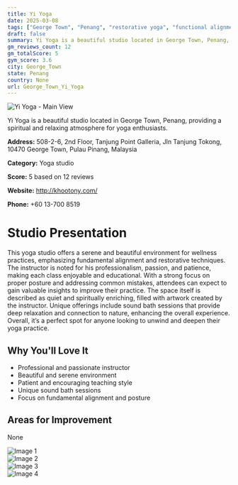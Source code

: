 ```yaml
---
title: Yi Yoga
date: 2025-03-08
tags: ["George Town", "Penang", "restorative yoga", "functional alignment", "sound bath", "serene atmosphere", "wellness-focused", "George Town"]  
draft: false
summary: Yi Yoga is a beautiful studio located in George Town, Penang, providing a spiritual and relaxing atmosphere for yoga enthusiasts.
gm_reviews_count: 12
gm_totalScore: 5
gym_score: 3.6
city: George_Town
state: Penang
country: None
url: George_Town_Yi_Yoga
---
```


<div className="aspect-[16/9] relative my-8">
  <img 
    src="https://lh5.googleusercontent.com/p/AF1QipNg3Z4zAPIcr_ZoR5jvmhfMX2F9RR_J6hJvtQ2m=w1920-h1080-k-no"
    alt="Yi Yoga - Main View"
    className="object-cover absolute inset-0 w-full h-full rounded-lg"
  />
</div>

Yi Yoga is a beautiful studio located in George Town, Penang, providing a spiritual and relaxing atmosphere for yoga enthusiasts.

**Address:** 508-2-6, 2nd Floor, Tanjung Point Galleria, Jln Tanjung Tokong, 10470 George Town, Pulau Pinang, Malaysia

**Category:** Yoga studio

**Score:** 5 based on 12 reviews

**Website:** http://khootony.com/

**Phone:** +60 13-700 8519

# Studio Presentation

This yoga studio offers a serene and beautiful environment for wellness practices, emphasizing fundamental alignment and restorative techniques. The instructor is noted for his professionalism, passion, and patience, making each class enjoyable and educational. With a strong focus on proper posture and addressing common mistakes, attendees can expect to gain valuable insights to improve their practice. The space itself is described as quiet and spiritually enriching, filled with artwork created by the instructor. Unique offerings include sound bath sessions that provide deep relaxation and connection to nature, enhancing the overall experience. Overall, it’s a perfect spot for anyone looking to unwind and deepen their yoga practice.



## Why You'll Love It

- Professional and passionate instructor
- Beautiful and serene environment
- Patient and encouraging teaching style
- Unique sound bath sessions
- Focus on fundamental alignment and posture

## Areas for Improvement

None

<div className="grid grid-cols-1 xl:grid-cols-2 gap-4 my-8">
<div className="aspect-[4/3] relative"><img src="https://lh5.googleusercontent.com/p/AF1QipMq4n_yuA6pqJm3javJptJli8akmQimRw8EWHaZ=w1920-h1080-k-no" alt="Image 1" className="object-cover absolute inset-0 w-full h-full rounded-lg" /></div>
<div className="aspect-[4/3] relative"><img src="https://lh5.googleusercontent.com/p/AF1QipOD8F8USrJTh0KE02zdDXmQHdr2HCUgzqIGK5mD=w1920-h1080-k-no" alt="Image 2" className="object-cover absolute inset-0 w-full h-full rounded-lg" /></div>
<div className="aspect-[4/3] relative"><img src="https://lh5.googleusercontent.com/p/AF1QipO6hXY075dDBWR5dslXazjMKuNnzV1opVYdli7R=w1920-h1080-k-no" alt="Image 3" className="object-cover absolute inset-0 w-full h-full rounded-lg" /></div>
<div className="aspect-[4/3] relative"><img src="https://lh5.googleusercontent.com/p/AF1QipPy-q8QiYapheucu1VKsnnydL_cH35a_PArIO-y=w1920-h1080-k-no" alt="Image 4" className="object-cover absolute inset-0 w-full h-full rounded-lg" /></div>
</div>